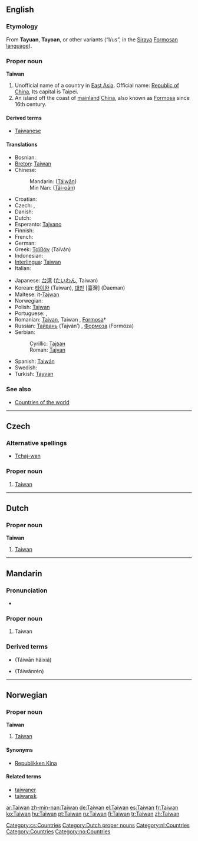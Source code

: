 {{see|Taiwán}}
==English==

===Etymology===
From '''Tayuan''', '''Tayoan''', or other variants (“I/us”, in the [[w:Siraya people|Siraya]] [[w:Formosan languages|Formosan language]]).

===Proper noun===
{{wikipedia}}
'''Taiwan'''

# Unofficial name of a country in [[East Asia]]. Official name: [[Republic of China]], Its capital is Taipei.
# An island off the coast of [[mainland]] [[China]], also known as [[Formosa]] since 16th century.

====Derived terms====
* [[Taiwanese]]

====Translations====
{{top}}
* Bosnian: {{t-|bs|Tajvan|m}}
* [[Breton]]: [[#Breton|Taiwan]]
* Chinese:
*: Mandarin: {{zh-ts|[[臺灣]] or [[台灣]]|[[台湾]]}} ([[Táiwān]])
*: Min Nan: {{zh-ts|[[臺灣]] or [[台灣]]|[[台湾]]}} ([[Tâi-oân]])
* Croatian: {{t-|hr|Tajvan|m}}
* Czech: {{t-|cs|Tchaj-wan|m}}, {{t-|cs|Taiwan|m}}
* Danish: {{t-|da|Taiwan}}
* Dutch: {{t-|nl|Taiwan}}
* Esperanto: [[Tajvano]]
* Finnish: {{t+|fi|Taiwan}}
* French: {{t+|fr|Taïwan|f}}
* German: {{t+|de|Taiwan}}
* Greek: [[Ταϊβάν]] (Taïván) {{f}}
* Indonesian: {{t-|id|Taiwan|xs=Indonesian}}
* [[Interlingua]]: [[#Interlingua|Taiwan]]
* Italian: {{t-|it|Taiwan}}
{{mid}}
* Japanese: [[台湾#Japanese|台湾]] ([[たいわん]], Taiwan)
* Korean: [[타이완]] (Taiwan), [[대만]] [臺灣] (Daeman)
* Maltese: it-[[Tajwan]]
* Norwegian: {{t-|no|Taiwan}}
* Polish: [[Tajwan]]
* Portuguese: {{t+|pt|Taiwan|f}}, {{t+|pt|Formosa|f}}
* Romanian: [[Taivan]], Taiwan {{n}}, [[Formosa]]† {{f}}
* Russian: [[Тайвань]] (Tajván’) {{m}}, [[Формоза]] (Formóza) {{f}}
* Serbian:
*: Cyrillic: [[Тајван#Serbian|Тајван]] {{m}}
*: Roman: [[Tajvan#Serbian|Tajvan]] {{m}}
* Spanish: [[Taiwán]]
* Swedish: {{t-|sv|Taiwan}}
* Turkish: [[Tayvan]]
{{bottom}}

===See also===
* [[Appendix:Countries of the world|Countries of the world]]

----

==Czech==

===Alternative spellings===
* [[Tchaj-wan]]

===Proper noun===
{{cs-proper noun|g=m}}

# [[#English|Taiwan]]

[[Category:cs:Countries]]
----
==Dutch==

===Proper noun===
'''Taiwan'''

# [[#English|Taiwan]]

[[Category:Dutch proper nouns]]
[[Category:nl:Countries]]

----

==Mandarin==
{{zh-forms|[[台湾]]|[[臺灣]] or [[台灣]]}}

===Pronunciation===
*{{IPA|[ tʰai˧˥uan˥˥ ]}}

===Proper noun===
{{cmn-noun|p|pin=Táiwān|pint=tai2wan1|tra=[[臺灣]] or [[台灣]]|sim=台湾}}

# Taiwan

===Derived terms===
*{{zh-ts|台灣海峽|台湾海峡}} (Táiwān hǎixiá)
*{{zh-ts|台灣人|台湾人}} (Táiwānrén)

----

==Norwegian==

===Proper noun===
'''Taiwan'''

# [[#English|Taiwan]]

====Synonyms====
*[[Republikken Kina]]

====Related terms====
*[[taiwaner]]
*[[taiwansk]]

[[Category:Countries]]
[[Category:no:Countries]]

[[ar:Taiwan]]
[[zh-min-nan:Taiwan]]
[[de:Taiwan]]
[[el:Taiwan]]
[[es:Taiwan]]
[[fr:Taiwan]]
[[ko:Taiwan]]
[[hu:Taiwan]]
[[pt:Taiwan]]
[[ru:Taiwan]]
[[fi:Taiwan]]
[[tr:Taiwan]]
[[zh:Taiwan]]